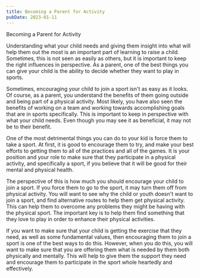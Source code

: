 ```yaml
---
title: Becoming a Parent for Activity
pubDate: 2023-01-11
---
```


Becoming a Parent for Activity

Understanding what your child needs and giving them insight into what will help them out the most is an important part of learning to raise a child.  Sometimes, this is not seen as easily as others, but it is important to keep the right influences in perspective.  As a parent, one of the best things you can give your child is the ability to decide whether they want to play in sports.  

Sometimes, encouraging your child to join a sport isn't as easy as it looks.  Of course, as a parent, you understand the benefits of them going outside and being part of a physical activity.  Most likely, you have also seen the benefits of working on a team and working towards accomplishing goals that are in sports specifically.  This is important to keep in perspective with what your child needs.  Even though you may see it as beneficial, it may not be to their benefit.  

One of the most detrimental things you can do to your kid is force them to take a sport.  At first, it is good to encourage them to try, and make your best efforts to getting them to all of the practices and all of the games.  It is your position and your role to make sure that they participate in a physical activity, and specifically a sport, if you believe that it will be good for their mental and physical health.  

The perspective of this is how much you should encourage your child to join a sport.  If you force them to go to the sport, it may turn them off from physical activity.  You will want to see why the child or youth doesn't want to join a sport, and find alternative routes to help them get physical activity.  This can help them to overcome any problems they might be having with the physical sport.  The important key is to help them find something that they love to play in order to enhance their physical activities.  

If you want to make sure that your child is getting the exercise that they need, as well as some fundamental values, then encouraging them to join a sport is one of the best ways to do this.  However, when you do this, you will want to make sure that you are offering them what is needed by them both physically and mentally.  This will help to give them the support they need and encourage them to participate in the sport whole heartedly and effectively.